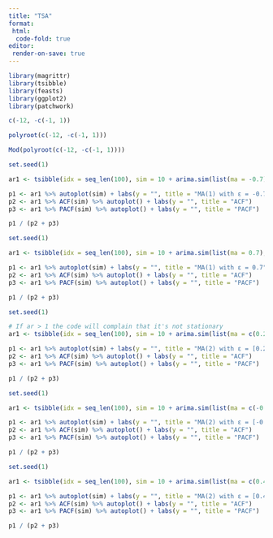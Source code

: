 ```yaml
---
title: "TSA"
format:
 html:
  code-fold: true
editor:
 render-on-save: true
---
```


```r
library(magrittr)
library(tsibble)
library(feasts)
library(ggplot2)
library(patchwork)
```

```r
c(-12, -c(-1, 1))

polyroot(c(-12, -c(-1, 1)))

Mod(polyroot(c(-12, -c(-1, 1))))
```

```r
set.seed(1)

ar1 <- tsibble(idx = seq_len(100), sim = 10 + arima.sim(list(ma = -0.7), n = 100), index = idx)

p1 <- ar1 %>% autoplot(sim) + labs(y = "", title = "MA(1) with ε = -0.7")
p2 <- ar1 %>% ACF(sim) %>% autoplot() + labs(y = "", title = "ACF")
p3 <- ar1 %>% PACF(sim) %>% autoplot() + labs(y = "", title = "PACF")

p1 / (p2 + p3)
```

```r
set.seed(1)

ar1 <- tsibble(idx = seq_len(100), sim = 10 + arima.sim(list(ma = 0.7), n = 100), index = idx)

p1 <- ar1 %>% autoplot(sim) + labs(y = "", title = "MA(1) with ε = 0.7")
p2 <- ar1 %>% ACF(sim) %>% autoplot() + labs(y = "", title = "ACF")
p3 <- ar1 %>% PACF(sim) %>% autoplot() + labs(y = "", title = "PACF")

p1 / (p2 + p3)
```

```r
set.seed(1)

# If ar > 1 the code will complain that it's not stationary
ar1 <- tsibble(idx = seq_len(100), sim = 10 + arima.sim(list(ma = c(0.29, 0.7)), n = 100), index = idx)

p1 <- ar1 %>% autoplot(sim) + labs(y = "", title = "MA(2) with ε = [0.29, 0.7]")
p2 <- ar1 %>% ACF(sim) %>% autoplot() + labs(y = "", title = "ACF")
p3 <- ar1 %>% PACF(sim) %>% autoplot() + labs(y = "", title = "PACF")

p1 / (p2 + p3)
```

```r
set.seed(1)

ar1 <- tsibble(idx = seq_len(100), sim = 10 + arima.sim(list(ma = c(-0.4, -0.7)), n = 100), index = idx)

p1 <- ar1 %>% autoplot(sim) + labs(y = "", title = "MA(2) with ε = [-0.4, -0.7]")
p2 <- ar1 %>% ACF(sim) %>% autoplot() + labs(y = "", title = "ACF")
p3 <- ar1 %>% PACF(sim) %>% autoplot() + labs(y = "", title = "PACF")

p1 / (p2 + p3)
```

```r
set.seed(1)

ar1 <- tsibble(idx = seq_len(100), sim = 10 + arima.sim(list(ma = c(0.4, -0.7)), n = 100), index = idx)

p1 <- ar1 %>% autoplot(sim) + labs(y = "", title = "MA(2) with ε = [0.4, -0.7]")
p2 <- ar1 %>% ACF(sim) %>% autoplot() + labs(y = "", title = "ACF")
p3 <- ar1 %>% PACF(sim) %>% autoplot() + labs(y = "", title = "PACF")

p1 / (p2 + p3)
```